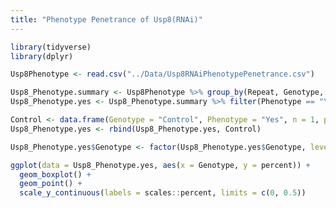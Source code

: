 ```yaml
---
title: "Phenotype Penetrance of Usp8(RNAi)"
---
```


```r
library(tidyverse)
library(dplyr)
```

```r
Usp8Phenotype <- read.csv("../Data/Usp8RNAiPhenotypePenetrance.csv")
```

```r
Usp8_Phenotype.summary <- Usp8Phenotype %>% group_by(Repeat, Genotype, Phenotype) %>% summarise(n = n()) %>% mutate(percent = n/sum(n)) 
Usp8_Phenotype.yes <- Usp8_Phenotype.summary %>% filter(Phenotype == "Yes") 
```

```r
Control <- data.frame(Genotype = "Control", Phenotype = "Yes", n = 1, percent = 0)
Usp8_Phenotype.yes <- rbind(Usp8_Phenotype.yes, Control)
```

```r
Usp8_Phenotype.yes$Genotype <- factor(Usp8_Phenotype.yes$Genotype, levels = c("Control", ";Usp8(RNAi);", ";;Usp8(RNAi)"))
```

```r
ggplot(data = Usp8_Phenotype.yes, aes(x = Genotype, y = percent)) + 
  geom_boxplot() + 
  geom_point() +
  scale_y_continuous(labels = scales::percent, limits = c(0, 0.5))
```



